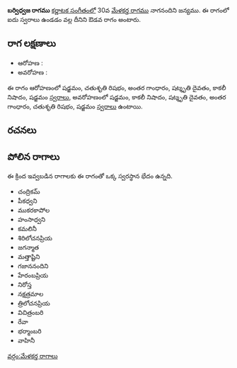 {{Infobox ragam
	| name          	= బర్విధ్వజ
	| synonym	    	= 
	| mela          	= 
	| chakra        	= 
	| janaka        	= 
	| type          	= ఔడవ
	| arohanam      	= {{svaraC|S|R2|G3|D3|N3|S'}} 
	| avarohanam    	= {{svaraC|S'|N3|D3|G3|R2|S}}
	| jeeva         	=
	| chhaya        	=
	| nyasa         	=
	| vishesha      	= 
	| equivalent  		= 
}}
{{కర్ణాటక సంగీత రాగాలు}}
'''బర్విధ్వజ రాగము''' [[కర్ణాటక సంగీతం]]లో 30వ [[మేళకర్త రాగము]] నాగనందిని జన్యము.  ఈ రాగంలో ఐదు స్వరాలు ఉండడం వల్ల దీనిని ఔడవ రాగం అంటారు.


==రాగ లక్షణాలు==


* ఆరోహణ : {{svaraC|S|R2|G3|D3|N3|S'}} 
* అవరోహణ : {{svaraC|S'|N3|D3|G3|R2|S}}

ఈ రాగం ఆరోహణంలో షడ్జమం, చతుశృతి రిషభం, అంతర గాంధారం, షట్శృతి దైవతం, కాకలీ నిషాదం, షడ్జమం [[స్వరాలు]], అవరోహణంలో షడ్జమం, కాకలీ నిషాదం, షట్శృతి దైవతం, అంతర గాంధారం, చతుశృతి రిషభం, షడ్జమం [[స్వరాలు]] ఉంటాయి.

==రచనలు==



==పోలిన రాగాలు==
ఈ క్రింద ఇవ్వబడిన రాగాలకు ఈ రాగంతో ఒక్క స్వరస్థాన భేదం ఉన్నది.
* చంద్రికమ్
* పీకధ్వని
* ముకరకాపోల
* హంసాధ్వని
* కమలినీ
* శిరిలోచనప్రియ
* జగన్మాత
* మత్తాష్టిని
* గజాననందిని
* హేరంబప్రియ
* నిరోస్త
* నక్షత్రమాల
* త్రిలోచనప్రియ
* విచిత్రంబరి
* రేవా
* భర్మాంబరి
* వాహినీ



[[వర్గం:మేళకర్త రాగాలు]]